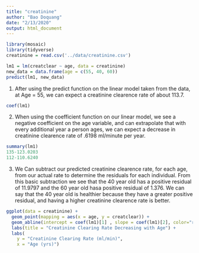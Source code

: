 ```yaml
---
title: "creatinine"
author: "Bao Doquang"
date: "2/13/2020"
output: html_document
---
```


```r
library(mosaic)
library(tidyverse)
creatinine = read.csv('../data/creatinine.csv')

lm1 = lm(creatclear ~ age, data = creatinine)
new_data = data.frame(age = c(55, 40, 60))
predict(lm1, new_data)
```
(1) After using the predict function on the linear model taken from the data, at Age = 55, we can expect a creatinine clearence rate of about 113.7.
```r
coef(lm1)
```
(2) When using the coefficient function on our linear model, we see a negative coefficient on the age variable, and can extrapolate that with every additional year a person ages, we can expect a decrease in creatinine clearence rate of .6198 ml/minute per year. 
```r
summary(lm1)
135-123.0203
112-110.6240
```
(3) We Can subtract our predicted creatinine clearence rate, for each age, from our actual rate to determine the residuals for each individual. From this basic subtraction we see that the 40 year old has a positive residual of 11.9797 and the 60 year old hasa positive residual of 1.376. We can say that the 40 year old is healthier because they have a greater positive residual, and having a higher creatinine clearence rate is better.

```r
ggplot(data = creatinine) + 
  geom_point(mapping = aes(x = age, y = creatclear)) + 
  geom_abline(intercept = coef(lm1)[1] , slope = coef(lm1)[2], color="red")+
  labs(title = "Creatinine Clearing Rate Decreasing with Age") +
  labs(
    y = "Creatinine Clearing Rate (ml/min)",
    x = "Age (yrs)")

```